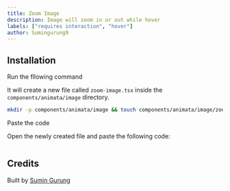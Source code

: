 ```yaml
---
title: Zoom Image
description: Image will zoom in or out while hover
labels: ["requires interaction", "hover"]
author: Sumingurung9
---
```


<ComponentPreview name="image-zoom-image--docs" />

## Installation

<Steps>
<Step>Run the fllowing command</Step>

It will create a new file called `zoom-image.tsx` inside the `components/animata/image` directory.

```bash
mkdir -p components/animata/image && touch components/animata/image/zoom-image.tsx
```

<Step>Paste the code</Step>

Open the newly created file and paste the following code:

```jsx file=<rootDir>/animata/image/zoom-image.tsx

```

</Steps>

## Credits

Built by [Sumin Gurung](https://github.com/GrgSumin)
